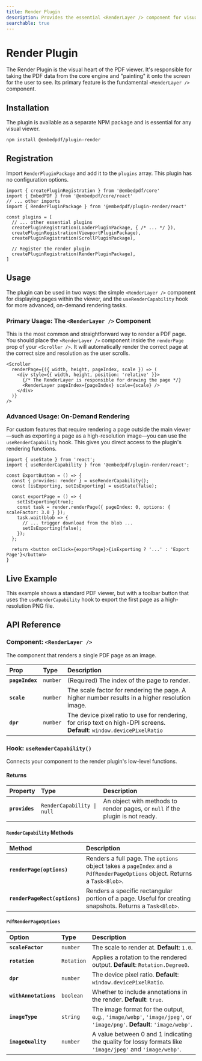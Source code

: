 ```yaml
---
title: Render Plugin
description: Provides the essential <RenderLayer /> component for visually rendering PDF pages.
searchable: true
---
```


# Render Plugin

The Render Plugin is the visual heart of the PDF viewer. It's responsible for taking the PDF data from the core engine and "painting" it onto the screen for the user to see. Its primary feature is the fundamental `<RenderLayer />` component.

## Installation

The plugin is available as a separate NPM package and is essential for any visual viewer.

```sh npm2yarn
npm install @embedpdf/plugin-render
````

## Registration

Import `RenderPluginPackage` and add it to the `plugins` array. This plugin has no configuration options.

```tsx {4, 13}
import { createPluginRegistration } from '@embedpdf/core'
import { EmbedPDF } from '@embedpdf/core/react'
// ... other imports
import { RenderPluginPackage } from '@embedpdf/plugin-render/react'

const plugins = [
  // ... other essential plugins
  createPluginRegistration(LoaderPluginPackage, { /* ... */ }),
  createPluginRegistration(ViewportPluginPackage),
  createPluginRegistration(ScrollPluginPackage),

  // Register the render plugin
  createPluginRegistration(RenderPluginPackage),
]
```

## Usage

The plugin can be used in two ways: the simple `<RenderLayer />` component for displaying pages within the viewer, and the `useRenderCapability` hook for more advanced, on-demand rendering tasks.

### Primary Usage: The `<RenderLayer />` Component

This is the most common and straightforward way to render a PDF page. You should place the `<RenderLayer />` component inside the `renderPage` prop of your `<Scroller />`. It will automatically render the correct page at the correct size and resolution as the user scrolls.

```tsx {5}
<Scroller
  renderPage={({ width, height, pageIndex, scale }) => (
    <div style={{ width, height, position: 'relative' }}>
      {/* The RenderLayer is responsible for drawing the page */}
      <RenderLayer pageIndex={pageIndex} scale={scale} />
    </div>
  )}
/>
```

### Advanced Usage: On-Demand Rendering

For custom features that require rendering a page outside the main viewer—such as exporting a page as a high-resolution image—you can use the `useRenderCapability` hook. This gives you direct access to the plugin's rendering functions.

```tsx {2, 5, 10}
import { useState } from 'react';
import { useRenderCapability } from '@embedpdf/plugin-render/react';

const ExportButton = () => {
  const { provides: render } = useRenderCapability();
  const [isExporting, setIsExporting] = useState(false);

  const exportPage = () => {
    setIsExporting(true);
    const task = render.renderPage({ pageIndex: 0, options: { scaleFactor: 3.0 } });
    task.wait(blob => {
      // ... trigger download from the blob ...
      setIsExporting(false);
    });
  };

  return <button onClick={exportPage}>{isExporting ? '...' : 'Export Page'}</button>
}
```

## Live Example

This example shows a standard PDF viewer, but with a toolbar button that uses the `useRenderCapability` hook to export the first page as a high-resolution PNG file.


<PDFViewer />

## API Reference

### Component: `<RenderLayer />`

The component that renders a single PDF page as an image.

| Prop | Type | Description |
| :--- | :--- | :--- |
| **`pageIndex`** | `number` | (Required) The index of the page to render. |
| **`scale`** | `number` | The scale factor for rendering the page. A higher number results in a higher resolution image. |
| **`dpr`** | `number` | The device pixel ratio to use for rendering, for crisp text on high-DPI screens. <br/>**Default**: `window.devicePixelRatio` |

### Hook: `useRenderCapability()`

Connects your component to the render plugin's low-level functions.

#### Returns

| Property | Type | Description |
| :--- | :--- | :--- |
| **`provides`** | `RenderCapability \| null` | An object with methods to render pages, or `null` if the plugin is not ready. |

#### `RenderCapability` Methods

| Method | Description |
| :--- | :--- |
| **`renderPage(options)`** | Renders a full page. The `options` object takes a `pageIndex` and a `PdfRenderPageOptions` object. Returns a `Task<Blob>`. |
| **`renderPageRect(options)`** | Renders a specific rectangular portion of a page. Useful for creating snapshots. Returns a `Task<Blob>`. |

#### `PdfRenderPageOptions`

| Option | Type | Description |
| :--- | :--- | :--- |
| **`scaleFactor`**| `number`| The scale to render at. **Default**: `1.0`. |
| **`rotation`** | `Rotation` | Applies a rotation to the rendered output. **Default**: `Rotation.Degree0`. |
| **`dpr`**| `number` | The device pixel ratio. **Default**: `window.devicePixelRatio`. |
| **`withAnnotations`** | `boolean` | Whether to include annotations in the render. **Default**: `true`. |
| **`imageType`** | `string` | The image format for the output, e.g., `'image/webp'`, `'image/jpeg'`, or `'image/png'`. **Default**: `'image/webp'`. |
| **`imageQuality`** | `number` | A value between 0 and 1 indicating the quality for lossy formats like `'image/jpeg'` and `'image/webp'`. |